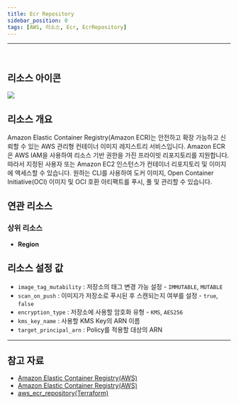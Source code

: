 ```yaml
---
title: Ecr Repository
sidebar_position: 0
tags: [AWS, 리소스, Ecr, EcrRepository]
---
```





<hr />
<br />

## 리소스 아이콘

<img src={icon} />

## 리소스 개요

Amazon Elastic Container Registry(Amazon ECR)는 안전하고 확장 가능하고 신뢰할 수 있는 AWS 관리형 컨테이너 이미지 레지스트리 서비스입니다. Amazon ECR은 AWS IAM을 사용하여 리소스 기반 권한을 가진 프라이빗 리포지토리를 지원합니다. 따라서 지정된 사용자 또는 Amazon EC2 인스턴스가 컨테이너 리포지토리 및 이미지에 액세스할 수 있습니다. 원하는 CLI를 사용하여 도커 이미지, Open Container Initiative(OCI) 이미지 및 OCI 호환 아티팩트를 푸시, 풀 및 관리할 수 있습니다.

## 연관 리소스

### 상위 리소스

-   **Region**

## 리소스 설정 값

-   `image_tag_mutability` : 저장소의 태그 변경 가능 설정 - `IMMUTABLE`, `MUTABLE`
-   `scan_on_push` : 이미지가 저장소로 푸시된 후 스캔되는지 여부를 설정 - `true`, `false`
-   `encryption_type` : 저장소에 사용할 암호화 유형 - `KMS`, `AES256`
-   `kms_key_name` : 사용할 KMS Key의 ARN 이름
-   `target_principal_arn` : Policy를 적용할 대상의 ARN

---

## 참고 자료

-   [Amazon Elastic Container Registry(AWS)](https://docs.aws.amazon.com/ko_kr/AmazonECR/latest/userguide/what-is-ecr.html)
-   [Amazon Elastic Container Registry(AWS)](https://aws.amazon.com/ko/ecr/pricing/?nc2=type_a)
-   [aws_ecr_repository(Terraform)](https://registry.terraform.io/providers/hashicorp/aws/latest/docs/resources/ecr_repository)
